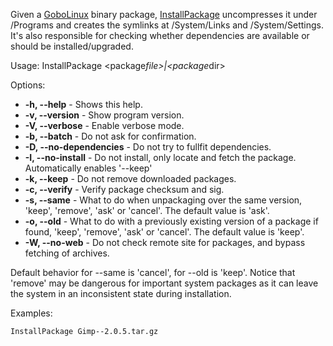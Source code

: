 Given a [[GoboLinux]] binary package, [[InstallPackage]] uncompresses it under /Programs and creates the symlinks at /System/Links and /System/Settings. It's also responsible for checking whether dependencies are available or should be installed/upgraded.

Usage: InstallPackage <package''file>|<package''dir>

Options:
* '''-h, --help''' - Shows this help.
* '''-v, --version''' - Show program version.
* '''-V, --verbose''' - Enable verbose mode.
* '''-b, --batch''' - Do not ask for confirmation.
* '''-D, --no-dependencies''' - Do not try to fullfit dependencies.
* '''-I, --no-install''' - Do not install, only locate and fetch the package. Automatically enables '--keep'
* '''-k, --keep''' - Do not remove downloaded packages.
* '''-c, --verify''' - Verify package checksum and sig.
* '''-s, --same''' ''<entry>'' - What to do when unpackaging over the same version, 'keep', 'remove', 'ask' or 'cancel'. The default value is 'ask'.
* '''-o, --old''' ''<entry>'' - What to do with a previously existing version of a package if found, 'keep', 'remove', 'ask' or 'cancel'. The default value is 'keep'.
* '''-W, --no-web''' - Do not check remote site for packages, and bypass fetching of archives.

Default behavior for --same is 'cancel', for --old is 'keep'. Notice that 'remove' may be dangerous for important system packages as it can leave the system in an inconsistent state during installation.

Examples:
<pre>
InstallPackage Gimp--2.0.5.tar.gz
</pre>

{{Scripts}}
